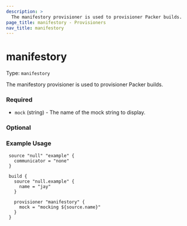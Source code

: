 ```yaml
---
description: >
  The manifestory provisioner is used to provisioner Packer builds.
page_title: manifestory - Provisioners
nav_title: manifestory
---
```


# manifestory

Type: `manifestory`

<!--
  Include a short description about the provisioner. This is a good place
  to call out what the provisioner does, and any additional text that might
  be helpful to a user. See https://www.packer.io/docs/provisioners/null
-->

The manifestory provisioner is used to provisioner Packer builds.


<!-- Provisioner Configuration Fields -->

### Required

- `mock` (string) - The name of the mock string to display.


<!--
  Optional Configuration Fields

  Configuration options that are not required or have reasonable defaults
  should be listed under the optionals section. Defaults values should be
  noted in the description of the field
-->

### Optional


<!--
  A basic example on the usage of the provisioner. Multiple examples
  can be provided to highlight various configurations.

-->
### Example Usage


```hcl
 source "null" "example" {
   communicator = "none"
 }

 build {
   source "null.example" {
     name = "jay"
   }

   provisioner "manifestory" {
     mock = "mocking ${source.name}"
   }
 }
```


